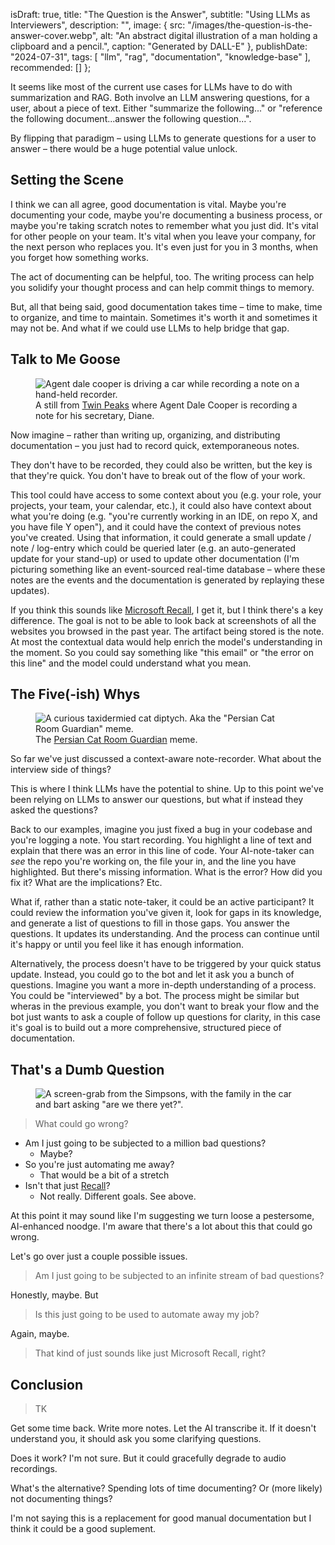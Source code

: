   isDraft: true,
  title: "The Question is the Answer",
  subtitle: "Using LLMs as Interviewers",
  description: "",
  image: {
    src: "/images/the-question-is-the-answer-cover.webp",
    alt: "An abstract digital illustration of a man holding a clipboard and a pencil.",
    caption: "Generated by DALL-E"
  },
  publishDate: "2024-07-31",
  tags: [
    "llm",
    "rag",
    "documentation",
    "knowledge-base"
  ],
  recommended: []
};

It seems like most of the current use cases for LLMs have to do with summarization and RAG. Both involve an LLM answering questions, for a user, about a piece of text. Either "summarize the following..." or "reference the following document...answer the following question...".

By flipping that paradigm – using LLMs to generate questions for a user to answer – there would be a huge potential value unlock.


## Setting the Scene

I think we can all agree, good documentation is vital. Maybe you're documenting your code, maybe you're documenting a business process, or maybe you're taking scratch notes to remember what you just did. It's vital for other people on your team. It's vital when you leave your company, for the next person who replaces you. It's even just for you in 3 months, when you forget how something works.

The act of documenting can be helpful, too. The writing process can help you solidify your thought process and can help commit things to memory.

But, all that being said, good documentation takes time – time to make, time to organize, and time to maintain. Sometimes it's worth it and sometimes it may not be. And what if we could use LLMs to help bridge that gap.


## Talk to Me Goose

<figure>
  <img src="/images/twin-peaks-recorder.webp" alt="Agent dale cooper is driving a car while recording a note on a hand-held recorder." />
  <figcaption>
    A still from <a href="https://en.wikipedia.org/wiki/Twin_Peaks">Twin Peaks</a> where Agent Dale Cooper is recording a note for his secretary, Diane.
  </figcaption>
</figure>

Now imagine – rather than writing up, organizing, and distributing documentation – you just had to record quick, extemporaneous notes.

They don't have to be recorded, they could also be written, but the key is that they're quick. You don't have to break out of the flow of your work.

This tool could have access to some context about you (e.g. your role, your projects, your team, your calendar, etc.), it could also have context about what you're doing (e.g. "you're currently working in an IDE, on repo X, and you have file Y open"), and it could have the context of previous notes you've created. Using that information, it could generate a small update / note / log-entry which could be queried later (e.g. an auto-generated update for your stand-up) or used to update other documentation (I'm picturing something like an event-sourced real-time database – where these notes are the events and the documentation is generated by replaying these updates).

If you think this sounds like [Microsoft Recall](https://www.theverge.com/2024/6/20/24182350/microsoft-windows-recall-launch-on-arm), I get it, but I think there's a key difference. The goal is not to be able to look back at screenshots of all the websites you browsed in the past year. The artifact being stored is the note. At most the contextual data would help enrich the model's understanding in the moment. So you could say something like "this email" or "the error on this line" and the model could understand what you mean.


## The Five(-ish) Whys

<figure>
  <img src="/images/why-meme.jpg" alt='A curious taxidermied cat diptych. Aka the "Persian Cat Room Guardian" meme.' />
  <figcaption>
    The 
    <a href="https://knowyourmeme.com/memes/persian-cat-room-guardian">Persian Cat Room Guardian</a>
    meme.
  </figcaption>
</figure>

So far we've just discussed a context-aware note-recorder. What about the interview side of things?

This is where I think LLMs have the potential to shine. Up to this point we've been relying on LLMs to answer our questions, but what if instead they asked the questions?

Back to our examples, imagine you just fixed a bug in your codebase and you're logging a note. You start recording. You highlight a line of text and explain that there was an error in this line of code. Your AI-note-taker can *see* the repo you're working on, the file your in, and the line you have highlighted. But there's missing information. What is the error? How did you fix it? What are the implications? Etc.

What if, rather than a static note-taker, it could be an active participant? It could review the information you've given it, look for gaps in its knowledge, and generate a list of questions to fill in those gaps. You answer the questions. It updates its understanding. And the process can continue until it's happy or until you feel like it has enough information.

Alternatively, the process doesn't have to be triggered by your quick status update. Instead, you could go to the bot and let it ask you a bunch of questions. Imagine you want a more in-depth understanding of a process. You could be "interviewed" by a bot. The process might be similar but wheras in the previous example, you don't want to break your flow and the bot just wants to ask a couple of follow up questions for clarity, in this case it's goal is to build out a more comprehensive, structured piece of documentation.


## That's a Dumb Question

<figure>
  <img src="/images/are-we-there-yet.webp" alt='A screen-grab from the Simpsons, with the family in the car and bart asking "are we there yet?".' />
  <figcaption></figcaption>
</figure>

> What could go wrong?

- Am I just going to be subjected to a million bad questions?
  - Maybe?
- So you're just automating me away?
  - That would be a bit of a stretch
- Isn't that just [Recall](https://www.theverge.com/2024/6/20/24182350/microsoft-windows-recall-launch-on-arm)?
  - Not really. Different goals. See above.

At this point it may sound like I'm suggesting we turn loose a pestersome, AI-enhanced noodge. I'm aware that there's a lot about this that could go wrong.

Let's go over just a couple possible issues.

> Am I just going to be subjected to an infinite stream of bad questions?

Honestly, maybe. But 


> Is this just going to be used to automate away my job?

Again, maybe. 


> That kind of just sounds like just Microsoft Recall, right?



## Conclusion

> TK

Get some time back. Write more notes. Let the AI transcribe it. If it doesn't understand you, it should ask you some clarifying questions.

Does it work? I'm not sure. But it could gracefully degrade to audio recordings.

What's the alternative? Spending lots of time documenting? Or (more likely) not documenting things?

I'm not saying this is a replacement for good manual documentation but I think it could be a good suplement.


